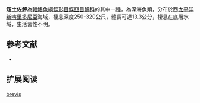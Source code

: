 {{Speciesbox
| name = 短土佐鮃
| image = 
| image_width = 250px
| image_caption = 
| status = NE
| status_system = IUCN3.1
| genus = Tosarhombus
| species = brevis
| authority = Amaoka, Mihara & Rivaton, 1997
| synonyms = 
}}

'''短土佐鮃'''為[[輻鰭魚綱|輻鰭魚綱]][[鰈形目|鰈形目]][[鰈亞目|鰈亞目]][[鮃科|鮃科]]的其中一[[種|種]]，為深海魚類，分布於西[[太平洋|太平洋]][[新喀里多尼亞|新喀里多尼亞]]海域，棲息深度250-320公尺，體長可達13.3公分，棲息在底層水域，生活習性不明。
==参考文献==
*{{FishBase_species|genus=Tosarhombus|species=brevis|year=2014|month=4}}

== 扩展阅读 ==
{{refbegin}}
{{wikispecies-inline|Tosarhombus brevis|短土佐鮃}}
{{refend}}
{{Taxonbar|from=Q2675893}}

[[Category:土佐鮃屬|brevis]]


{{魚類小作品}}